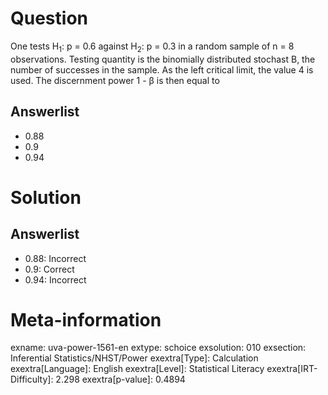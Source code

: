 Question
========

One tests H~1~: p = 0.6 against H~2~: p = 0.3 in a random sample of n = 8 observations. Testing quantity is the binomially distributed stochast B, the number of successes in the sample. As the left critical limit, the value 4 is used. The discernment power 1 - β is then equal to

Answerlist
----------

* 0.88
* 0.9
* 0.94

Solution
========

Answerlist
----------

* 0.88: Incorrect
* 0.9: Correct
* 0.94: Incorrect

Meta-information
================
exname: uva-power-1561-en
extype: schoice
exsolution: 010
exsection: Inferential Statistics/NHST/Power
exextra[Type]: Calculation
exextra[Language]: English
exextra[Level]: Statistical Literacy
exextra[IRT-Difficulty]: 2.298
exextra[p-value]: 0.4894
